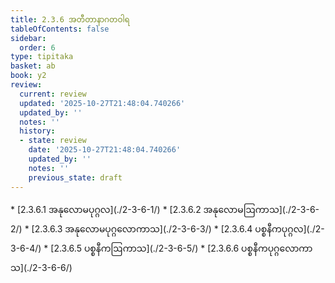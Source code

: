 ```yaml
---
title: 2.3.6 အတီတာနာဂတဝါရ
tableOfContents: false
sidebar:
  order: 6
type: tipitaka
basket: ab
book: y2
review:
  current: review
  updated: '2025-10-27T21:48:04.740266'
  updated_by: ''
  notes: ''
  history:
  - state: review
    date: '2025-10-27T21:48:04.740266'
    updated_by: ''
    notes: ''
    previous_state: draft
---
```



<ReviewStatus review={frontmatter.review} showDetails={true} />

<HypothesisAnnotation frontmatter={frontmatter} />

<DynamicBreadcrumb />



<TableOfContents book="y2" section="2.3.6">
* [2.3.6.1 အနုလောမပုဂ္ဂလ](./2-3-6-1/)
* [2.3.6.2 အနုလောမဩကာသ](./2-3-6-2/)
* [2.3.6.3 အနုလောမပုဂ္ဂလောကာသ](./2-3-6-3/)
* [2.3.6.4 ပစ္စနီကပုဂ္ဂလ](./2-3-6-4/)
* [2.3.6.5 ပစ္စနီကဩကာသ](./2-3-6-5/)
* [2.3.6.6 ပစ္စနီကပုဂ္ဂလောကာသ](./2-3-6-6/)
</TableOfContents>